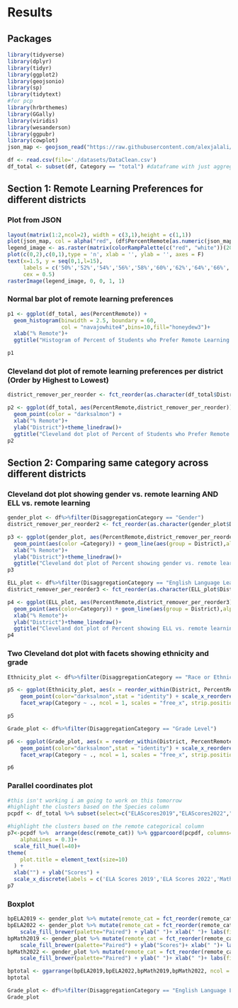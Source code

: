# Results

## Packages

```r
library(tidyverse)
library(dplyr)
library(tidyr)
library(ggplot2)
library(geojsonio)
library(sp)
library(tidytext)
#for pcp
library(hrbrthemes)
library(GGally)
library(viridis)
library(wesanderson)
library(ggpubr)
library(cowplot)
json_map <- geojson_read("https://raw.githubusercontent.com/alexjalali/remotelearningedav/main/School%20Districts.geojson", what = "sp")

df <- read.csv(file='./datasets/DataClean.csv')
df_total <- subset(df, Category == "total") #dataframe with just aggregates
```


## Section 1: Remote Learning Preferences for different districts

### Plot from JSON

```r
layout(matrix(1:2,ncol=2), width = c(3,1),height = c(1,1))
plot(json_map, col = alpha("red", (df$PercentRemote[as.numeric(json_map$school_dist)*15]-53)/24), main = "Heat Map for Remote Learning")
legend_image <- as.raster(matrix(colorRampPalette(c("red", "white"))(20), ncol=1))
plot(c(0,2),c(0,1),type = 'n', xlab = '', ylab = '', axes = F)
text(x=1.5, y = seq(0,1,l=15), 
     labels = c('50%','52%','54%','56%','58%','60%','62%','64%','66%','68%','70%','72%','74%','76%', '78%'), 
     cex = 0.5)
rasterImage(legend_image, 0, 0, 1, 1) 
```

### Normal bar plot of remote learning preferences

```r
p1 <- ggplot(df_total, aes(PercentRemote)) +
  geom_histogram(binwidth = 2.5, boundary = 60,
                 col = "navajowhite4",bins=10,fill="honeydew3")+
  xlab("% Remote")+
  ggtitle("Histogram of Percent of Students who Prefer Remote Learning per District")

p1
```


### Cleveland dot plot of remote learning preferences per district (Order by Highest to Lowest)
```r
district_remover_per_reorder <- fct_reorder(as.character(df_total$District), df_total$PercentRemote, min)

p2 <- ggplot(df_total, aes(PercentRemote,district_remover_per_reorder)) +
  geom_point(color = "darksalmon") +
  xlab("% Remote")+
  ylab("District")+theme_linedraw()+
  ggtitle("Cleveland dot plot of Percent of Students who Prefer Remote Learning per District")
p2
```

## Section 2: Comparing same category across different districts
### Cleveland dot plot showing gender vs. remote learning AND ELL vs. remote learning

```r
gender_plot <- df%>%filter(DisaggregationCategory == "Gender")
district_remover_per_reorder2 <- fct_reorder(as.character(gender_plot$District), gender_plot$PercentRemote)

p3 <- ggplot(gender_plot, aes(PercentRemote,district_remover_per_reorder2)) +
  geom_point(aes(color =Category)) + geom_line(aes(group = District),alpha=0.3) +
  xlab("% Remote")+
  ylab("District")+theme_linedraw()+
  ggtitle("Cleveland dot plot of Percent showing gender vs. remote learning per District")
p3
```

```r
ELL_plot <- df%>%filter(DisaggregationCategory == "English Language Learner Status")
district_remover_per_reorder3 <- fct_reorder(as.character(ELL_plot$District), ELL_plot$PercentRemote)

p4 <- ggplot(ELL_plot, aes(PercentRemote,district_remover_per_reorder3)) +
  geom_point(aes(color=Category)) + geom_line(aes(group = District),alpha=0.3) +
  xlab("% Remote")+
  ylab("District")+theme_linedraw()+
  ggtitle("Cleveland dot plot of Percent showing ELL vs. remote learning per District")
p4
```

### Two Cleveland dot plot with facets showing ethnicity and grade

```r

Ethnicity_plot <- df%>%filter(DisaggregationCategory == "Race or Ethnicity")

p5 <- ggplot(Ethnicity_plot, aes(x = reorder_within(District, PercentRemote, Category), y = PercentRemote)) +
    geom_point(color="darksalmon",stat = "identity") + scale_x_reordered() +
    facet_wrap(Category ~ ., ncol = 1, scales = "free_x", strip.position = "right", )+ylab("% Remote")+ xlab("District") + ggtitle("Cleveland dot plot of Percent with facets showing Race or Ethnicity")

p5
```
```r

Grade_plot <- df%>%filter(DisaggregationCategory == "Grade Level")

p6 <- ggplot(Grade_plot, aes(x = reorder_within(District, PercentRemote, Category), y = PercentRemote)) +
    geom_point(color="darksalmon",stat = "identity") + scale_x_reordered() +
    facet_wrap(Category ~ ., ncol = 1, scales = "free_x", strip.position = "right")+ylab("% Remote")+ xlab("District") + ggtitle("Cleveland dot plot of Percent with facets showing Grade Label")

p6
```

### Parallel coordinates plot

```r
#this isn't working i am going to work on this tomorrow
#highlight the clusters based on the Species column
pcpdf <- df_total %>% subset(select=c("ELAScores2019","ELAScores2022","MathScores2019","MathScores2022","remote_cat")) 

#highlight the clusters based on the remote categorical column
p7<-pcpdf %>%  arrange(desc(remote_cat)) %>% ggparcoord(pcpdf, columns=1:4, groupColumn = 5, title = "Parallel Coordiantes Plot for average test scores per district, grouped by percent remote",scale = "globalminmax",
    alphaLines = 0.3)+ 
  scale_fill_hue(l=40)+
theme(
    plot.title = element_text(size=10)
  ) +
  xlab("") + ylab("Scores") + 
  scale_x_discrete(labels = c('ELA Scores 2019','ELA Scores 2022','Math Scores 2019','Math Scores 2022' ))
p7
```

### Boxplot

```r

bpELA2019 <- gender_plot %>% mutate(remote_cat = fct_reorder(remote_cat, -ELAScores2019, .fun='median')) %>% ggplot(aes(x=Category,y=ELAScores2019,fill=remote_cat)) + geom_boxplot(alpha=1) + scale_fill_brewer(palette="Paired") +ylab("Scores")+ xlab(" ") + labs(fill='Remote Preference')
bpELA2022 <- gender_plot %>% mutate(remote_cat = fct_reorder(remote_cat, -ELAScores2022, .fun='median')) %>% ggplot(aes(fill=remote_cat, y=ELAScores2022, x=reorder(Category, ELAScores2022, median))) + geom_boxplot(alpha=1) +
    scale_fill_brewer(palette="Paired") + ylab(" ")+ xlab(" ")+ labs(fill='Remote Preference')
bpMath2019 <- gender_plot %>% mutate(remote_cat = fct_reorder(remote_cat, -MathScores2019, .fun='median')) %>%ggplot(aes(fill=remote_cat, y=MathScores2019, x=reorder(Category, MathScores2019, median))) + geom_boxplot(alpha=1) +
    scale_fill_brewer(palette="Paired") + ylab("Scores")+ xlab(" ")+ labs(fill='Remote Preference')
bpMath2022 <- gender_plot %>% mutate(remote_cat = fct_reorder(remote_cat, -MathScores2022, .fun='median')) %>% ggplot(aes(fill=remote_cat, y=MathScores2022, x=reorder(Category, MathScores2022, median))) + geom_boxplot(alpha=1) +
    scale_fill_brewer(palette="Paired") + ylab(" ")+ xlab(" ")+ labs(fill='Remote Preference')

bptotal <- ggarrange(bpELA2019,bpELA2022,bpMath2019,bpMath2022, ncol = 2, nrow = 2)
bptotal

```

```r

Grade_plot <- df%>%filter(DisaggregationCategory == "English Language Learner Status" | DisaggregationCategory== "Gender" | DisaggregationCategory=="Race or Ethnicity")
Grade_plot

```